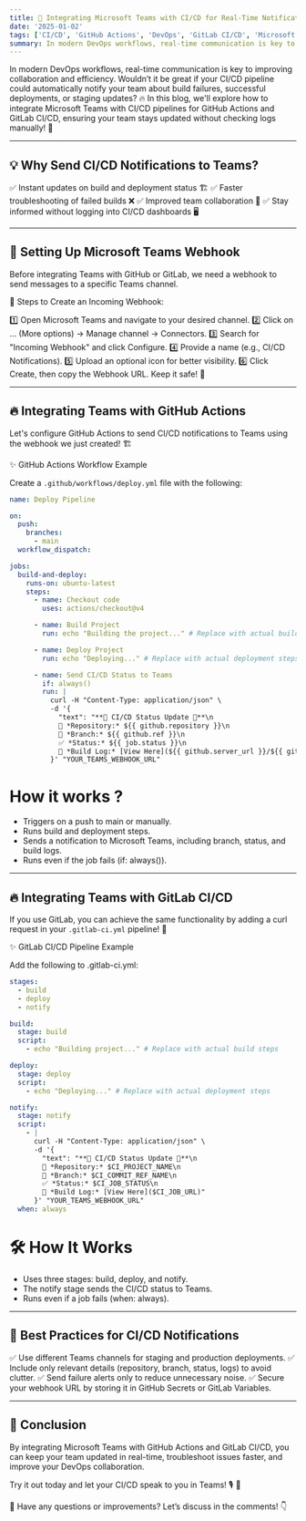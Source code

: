 ```yaml
---
title: 🚀 Integrating Microsoft Teams with CI/CD for Real-Time Notifications
date: '2025-01-02'
tags: ['CI/CD', 'GitHub Actions', 'DevOps', 'GitLab CI/CD', 'Microsoft Teams']
summary: In modern DevOps workflows, real-time communication is key to improving collaboration and efficiency. Wouldn’t it be great if your CI/CD pipeline could automatically notify your team about build failures, successful deployments, or staging updates? 🔥In this blog, we'll explore how to integrate Microsoft Teams with CI/CD pipelines for GitHub Actions and GitLab CI/CD, ensuring your team stays updated without checking logs manually! 🚀
---
```


In modern DevOps workflows, real-time communication is key to improving collaboration and efficiency.
Wouldn’t it be great if your CI/CD pipeline could automatically notify your team about build failures, successful deployments, or staging updates? 🔥
In this blog, we'll explore how to integrate Microsoft Teams with CI/CD pipelines for GitHub Actions and GitLab CI/CD, ensuring your team stays updated without checking logs manually! 🚀

---

## 💡 Why Send CI/CD Notifications to Teams?

✅ Instant updates on build and deployment status 🏗️
✅ Faster troubleshooting of failed builds ❌
✅ Improved team collaboration 🤝
✅ Stay informed without logging into CI/CD dashboards 🖥️

---

## 📌 Setting Up Microsoft Teams Webhook

Before integrating Teams with GitHub or GitLab, we need a webhook to send messages to a specific Teams channel.

🔹 Steps to Create an Incoming Webhook:

1️⃣ Open Microsoft Teams and navigate to your desired channel.
2️⃣ Click on … (More options) → Manage channel → Connectors.
3️⃣ Search for "Incoming Webhook" and click Configure.
4️⃣ Provide a name (e.g., CI/CD Notifications).
5️⃣ Upload an optional icon for better visibility.
6️⃣ Click Create, then copy the Webhook URL. Keep it safe! 🔐

---

## 🔥 Integrating Teams with GitHub Actions

Let's configure GitHub Actions to send CI/CD notifications to Teams using the webhook we just created! 🏗️

✨ GitHub Actions Workflow Example

Create a `.github/workflows/deploy.yml` file with the following:

```yaml
name: Deploy Pipeline

on:
  push:
    branches:
      - main
  workflow_dispatch:

jobs:
  build-and-deploy:
    runs-on: ubuntu-latest
    steps:
      - name: Checkout code
        uses: actions/checkout@v4

      - name: Build Project
        run: echo "Building the project..." # Replace with actual build steps

      - name: Deploy Project
        run: echo "Deploying..." # Replace with actual deployment steps

      - name: Send CI/CD Status to Teams
        if: always()
        run: |
          curl -H "Content-Type: application/json" \
          -d '{
            "text": "**🔹 CI/CD Status Update 🔹**\n
            📌 *Repository:* ${{ github.repository }}\n
            🔄 *Branch:* ${{ github.ref }}\n
            ✅ *Status:* ${{ job.status }}\n
            📎 *Build Log:* [View Here](${{ github.server_url }}/${{ github.repository }}/actions/runs/${{ github.run_id }})"
          }' "YOUR_TEAMS_WEBHOOK_URL"
```

# How it works ?

- Triggers on a push to main or manually.
- Runs build and deployment steps.
- Sends a notification to Microsoft Teams, including branch, status, and build logs.
- Runs even if the job fails (if: always()).

---

## 🔥 Integrating Teams with GitLab CI/CD

If you use GitLab, you can achieve the same functionality by adding a curl request in your `.gitlab-ci.yml` pipeline! 🚀

✨ GitLab CI/CD Pipeline Example

Add the following to .gitlab-ci.yml:

```yaml
stages:
  - build
  - deploy
  - notify

build:
  stage: build
  script:
    - echo "Building project..." # Replace with actual build steps

deploy:
  stage: deploy
  script:
    - echo "Deploying..." # Replace with actual deployment steps

notify:
  stage: notify
  script:
    - |
      curl -H "Content-Type: application/json" \
      -d '{
        "text": "**🔹 CI/CD Status Update 🔹**\n
        📌 *Repository:* $CI_PROJECT_NAME\n
        🔄 *Branch:* $CI_COMMIT_REF_NAME\n
        ✅ *Status:* $CI_JOB_STATUS\n
        📎 *Build Log:* [View Here]($CI_JOB_URL)"
      }' "YOUR_TEAMS_WEBHOOK_URL"
  when: always
```

# 🛠 How It Works

- Uses three stages: build, deploy, and notify.
- The notify stage sends the CI/CD status to Teams.
- Runs even if a job fails (when: always).

---

## 🎯 Best Practices for CI/CD Notifications

✅ Use different Teams channels for staging and production deployments.
✅ Include only relevant details (repository, branch, status, logs) to avoid clutter.
✅ Send failure alerts only to reduce unnecessary noise.
✅ Secure your webhook URL by storing it in GitHub Secrets or GitLab Variables.

---

## 🚀 Conclusion

By integrating Microsoft Teams with GitHub Actions and GitLab CI/CD, you can keep your team updated in real-time, troubleshoot issues faster, and improve your DevOps collaboration.

Try it out today and let your CI/CD speak to you in Teams! 🎙️ 🚀

💬 Have any questions or improvements? Let’s discuss in the comments! 👇
